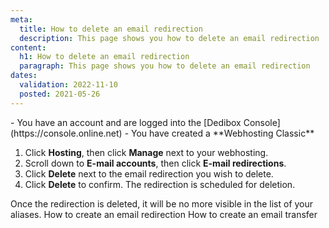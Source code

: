 ```yaml
---
meta:
  title: How to delete an email redirection
  description: This page shows you how to delete an email redirection
content:
  h1: How to delete an email redirection
  paragraph: This page shows you how to delete an email redirection
dates:
  validation: 2022-11-10
  posted: 2021-05-26
---
```


<Message type="requirement">
  - You have an account and are logged into the [Dedibox Console](https://console.online.net)
  - You have created a **Webhosting Classic**
</Message>

1. Click **Hosting**, then click **Manage** next to your webhosting. 
2. Scroll down to **E-mail accounts**, then click **E-mail redirections**. 
    <Lightbox src="scaleway_email_redirections.webp" alt="" />
3. Click **Delete** next to the email redirection you wish to delete. 
4. Click **Delete** to confirm.  The redirection is scheduled for deletion.
<Message type="note">
  Once the redirection is deleted, it will be no more visible in the list of your aliases.
</Message>


<Navigation title="See Also">
  <PreviousButton to="/webhosting/classic/how-to/create-email-redirection/">How to create an email redirection</PreviousButton>
  <NextButton to="/webhosting/classic/how-to/create-email-transfer/">How to create an email transfer</NextButton>
</Navigation> 
